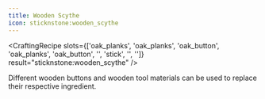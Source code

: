 ```yaml
---
title: Wooden Scythe
icon: sticknstone:wooden_scythe
---
```


<CraftingRecipe
slots={['oak_planks', 'oak_planks', 'oak_button', 'oak_planks', 'oak_button', '', 'stick', '', '']}
result="sticknstone:wooden_scythe"
/>

Different wooden buttons and wooden tool materials can be used to replace their respective ingredient.